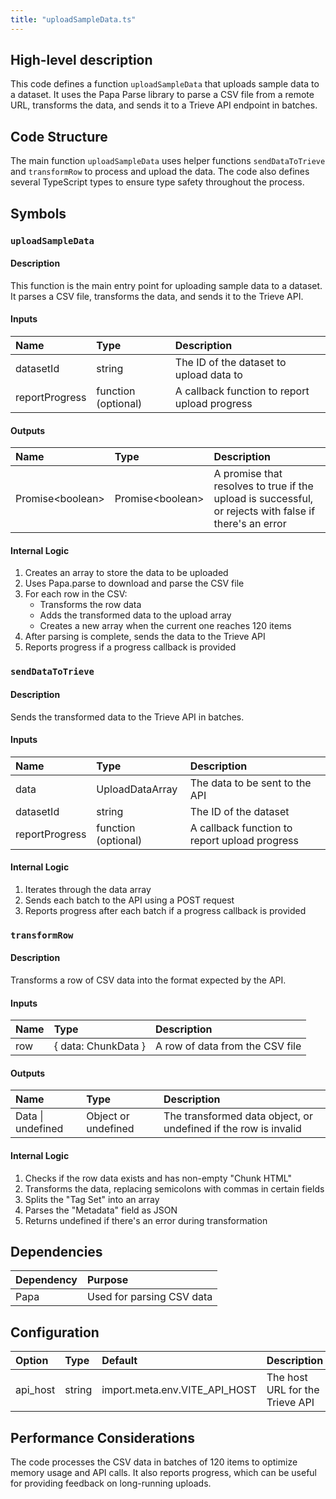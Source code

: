 ```yaml
---
title: "uploadSampleData.ts"
---
```


## High-level description
This code defines a function `uploadSampleData` that uploads sample data to a dataset. It uses the Papa Parse library to parse a CSV file from a remote URL, transforms the data, and sends it to a Trieve API endpoint in batches.

## Code Structure
The main function `uploadSampleData` uses helper functions `sendDataToTrieve` and `transformRow` to process and upload the data. The code also defines several TypeScript types to ensure type safety throughout the process.

## Symbols

### `uploadSampleData`
#### Description
This function is the main entry point for uploading sample data to a dataset. It parses a CSV file, transforms the data, and sends it to the Trieve API.

#### Inputs
| Name | Type | Description |
|:-----|:-----|:------------|
| datasetId | string | The ID of the dataset to upload data to |
| reportProgress | function (optional) | A callback function to report upload progress |

#### Outputs
| Name | Type | Description |
|:-----|:-----|:------------|
| Promise&lt;boolean&gt; | Promise&lt;boolean&gt; | A promise that resolves to true if the upload is successful, or rejects with false if there's an error |

#### Internal Logic
1. Creates an array to store the data to be uploaded
2. Uses Papa.parse to download and parse the CSV file
3. For each row in the CSV:
   - Transforms the row data
   - Adds the transformed data to the upload array
   - Creates a new array when the current one reaches 120 items
4. After parsing is complete, sends the data to the Trieve API
5. Reports progress if a progress callback is provided

### `sendDataToTrieve`
#### Description
Sends the transformed data to the Trieve API in batches.

#### Inputs
| Name | Type | Description |
|:-----|:-----|:------------|
| data | UploadDataArray | The data to be sent to the API |
| datasetId | string | The ID of the dataset |
| reportProgress | function (optional) | A callback function to report upload progress |

#### Internal Logic
1. Iterates through the data array
2. Sends each batch to the API using a POST request
3. Reports progress after each batch if a progress callback is provided

### `transformRow`
#### Description
Transforms a row of CSV data into the format expected by the API.

#### Inputs
| Name | Type | Description |
|:-----|:-----|:------------|
| row | { data: ChunkData } | A row of data from the CSV file |

#### Outputs
| Name | Type | Description |
|:-----|:-----|:------------|
| Data \| undefined | Object or undefined | The transformed data object, or undefined if the row is invalid |

#### Internal Logic
1. Checks if the row data exists and has non-empty "Chunk HTML"
2. Transforms the data, replacing semicolons with commas in certain fields
3. Splits the "Tag Set" into an array
4. Parses the "Metadata" field as JSON
5. Returns undefined if there's an error during transformation

## Dependencies
| Dependency | Purpose |
|:-----------|:--------|
| Papa | Used for parsing CSV data |

## Configuration
| Option | Type | Default | Description |
|:-------|:-----|:--------|:------------|
| api_host | string | import.meta.env.VITE_API_HOST | The host URL for the Trieve API |

## Performance Considerations
The code processes the CSV data in batches of 120 items to optimize memory usage and API calls. It also reports progress, which can be useful for providing feedback on long-running uploads.